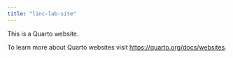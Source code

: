 ```yaml
---
title: "linc-lab-site"
---
```


This is a Quarto website.

To learn more about Quarto websites visit <https://quarto.org/docs/websites>.

